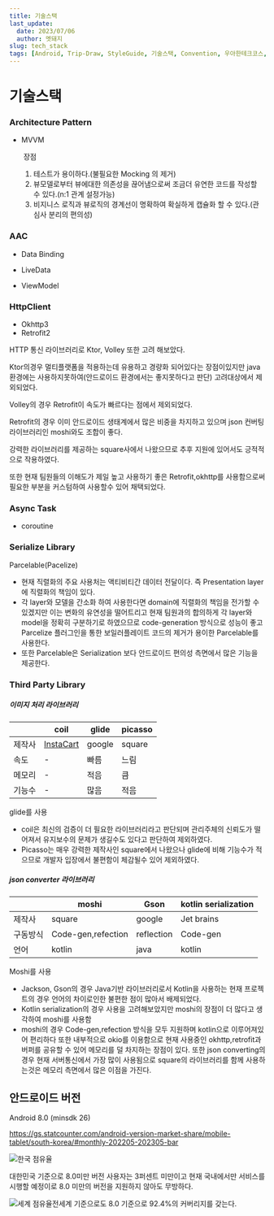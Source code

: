 ```yaml
---
title: 기술스택
last_update:
  date: 2023/07/06
  author: 멧돼지
slug: tech_stack
tags: [Android, Trip-Draw, StyleGuide, 기술스택, Convention, 우아한테크코스, 우테코, 멧돼지, 핑구, 수달]
---
```


# 기술스택

### Architecture Pattern

- MVVM

  ​	장점

  1. 테스트가 용이하다.(불필요한 Mocking 의 제거)
  2. 뷰모델로부터 뷰에대한 의존성을 끊어냄으로써 조금더 유연한 코드를 작성할 수 있다.(n:1 관계 설정가능)
  3. 비지니스 로직과 뷰로직의 경계선이 명확하여 확실하게 캡슐화 할 수 있다.(관심사 분리의 편의성)

### AAC

- Data Binding

- LiveData

- ViewModel

### HttpClient

- Okhttp3
- Retrofit2

HTTP 통신 라이브러리로 Ktor, Volley 또한 고려 해보았다.

Ktor의경우 멀티플랫폼을 적용하는데 유용하고 경량화 되어있다는 장점이있지만 java 환경에는 사용하지못하여(안드로이드 환경에서는 좋지못하다고 판단) 고려대상에서 제외되었다.

Volley의 경우 Retrofit이 속도가 빠르다는 점에서 제외되었다.

Retrofit의 경우 이미 안드로이드 생태계에서 많은 비중을 차지하고 있으며 json 컨버팅 라이브러리인 moshi와도 조합이 좋다.

강력한 라이브러리를 제공하는 square사에서 나왔으므로 추후 지원에 있어서도 긍적적으로 작용하였다.

또한 현재 팀원들의 이해도가 제일 높고 사용하기 좋은 Retrofit,okhttp를 사용함으로써 필요한 부분을 커스텀하여 사용할수 있어 채택되었다.

### Async Task

- coroutine

### Serialize Library

Parcelable(Pacelize)

- 현재 직렬화의 주요 사용처는 액티비티간 데이터 전달이다. 즉 Presentation layer에 직렬화의 책임이 있다.
- 각 layer와 모델을 간소화 하여 사용한다면 domain에 직렬화의 책임을 전가할 수 있겠지만 이는 변화의 유연성을 떨어트리고 현재 팀원과의 합의하게 각 layer와 model을 정확히 구분하기로 하였으므로 code-generation 방식으로 성능이 좋고 Parcelize 플러그인을 통한 보일러플레이트 코드의 제거가 용이한 Parcelable를 사용한다.
- 또한 Parcelable은 Serialization 보다 안드로이드 편의성 측면에서 많은 기능을 제공한다.



### Third Party Library

##### 이미지 처리 라이브러리

|        | coil                                    | glide  | picasso |
| ------ | --------------------------------------- | ------ | ------- |
| 제작사 | [InstaCart](https://www.instacart.com/) | google | square  |
| 속도   | -                                       | 빠름   | 느림    |
| 메모리 | -                                       | 적음   | 큼      |
| 기능수 | -                                       | 많음   | 적음    |

glide를 사용

- coil은 최신의 검증이 더 필요한 라이브러리라고 판단되며 관리주체의 신뢰도가 떨어져서 유지보수의 문제가 생길수도 있다고 판단하여 제외하였다.
- Picasso는 매우 강력한 제작사인 square에서 나왔으나 glide에 비해 기능수가 적으므로 개발자 입장에서 불편함이 체감될수 있어 제외하였다.

##### json converter 라이브러리

|          | moshi              | Gson       | kotlin serialization |
| -------- | ------------------ | ---------- | -------------------- |
| 제작사   | square             | google     | Jet brains           |
| 구동방식 | Code-gen,refection | reflection | Code-gen             |
| 언어     | kotlin             | java       | kotlin               |

Moshi를 사용

- Jackson, Gson의 경우 Java기반 라이브러리로서 Kotlin을 사용하는 현재 프로젝트의 경우 언어의 차이로인한 불편한 점이 많아서 배제되었다.
- Kotlin serialization의 경우 사용을 고려해보았지만 moshi의 장점이 더 많다고 생각하여 moshi를 사용함
- moshi의 경우 Code-gen,refection 방식을 모두 지원하며 kotlin으로 이루어져있어 편리하다 또한 내부적으로 okio를 이용함으로 현재 사용중인 okhttp,retrofit과 버퍼를 공유할 수 있어 메모리를 덜 차지하는 장점이 있다. 또한 json converting의 경우 현재 서버통신에서 가장 많이 사용됨으로 square의 라이브러리를 함께 사용하는것은 메모리 측면에서 많은 이점을 가진다.



## 안드로이드 버전

Android 8.0 (minsdk 26)



https://gs.statcounter.com/android-version-market-share/mobile-tablet/south-korea/#monthly-202205-202305-bar

![한국 점유율](./korea_market_share.png)

대한민국 기준으로 8.0미만 버전 사용자는 3퍼센트 미만이고 현재 국내에서만 서비스를 시행할 예정이로 8.0 미만의 버전을 지원하지 않아도 무방하다.

![세계 점유율](./world_market_share.png)전세계 기준으로도 8.0 기준으로 92.4%의 커버리지를 갖는다.